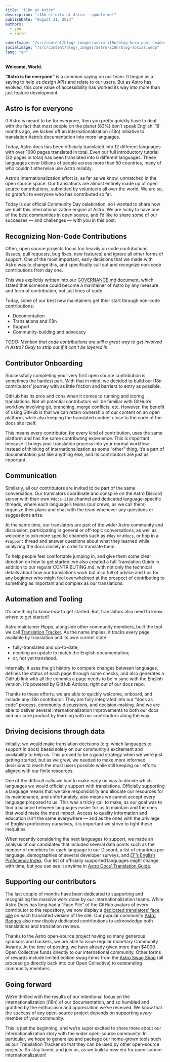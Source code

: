 ```yaml
---
title: "i18n at Astro"
description: "i18n efforts at Astro - update me!"
publishDate: "August 31, 2023"
authors:
  - yan
  - sarah

coverImage: "/src/content/blog/_images/astro-i18n/blog-hero-post-header.webp"
socialImage: "/src/content/blog/_images/astro-i18n/blog-social.webp"
lang: "en"
---
```



**Welcome, World.**

**“Astro is for everyone”** is a common saying on our team. It began as a saying to help us design APIs and relate to our users. But as Astro has evolved, this core value of accessibility has worked its way into more than just feature development.


## Astro is for everyone

If Astro is meant to be for everyone, then you pretty quickly have to deal with the fact that most people on the planet (83%) don’t speak English! 18 months ago, we kicked off an internationalization (i18n) initiative to translation Astro’s documentation into more languages.

Today, Astro docs has been officially translated into 12 different languages with over 1000 pages translated in total. Even our full introductory tutorial (32 pages in total) has been translated into 6 different languages. These languages cover billions of people across more than 50 countries, many of who couldn’t otherwise use Astro reliably.

Astro’s internationalization effort is, as far as we know, unmatched in the open source space. Our translations are almost entirely made up of open source contributions, submitted by volunteers all over the world. We are so, so grateful to everyone who has contributed so far.

Today is our official Community Day celebration, so I wanted to share how we built this internationalization engine at Astro. We are lucky to have one of the best communities in open source, and I’d like to share some of our successes — and challenges — with you in this post.

## Recognizing Non-Code Contributions

Often, open source projects focus too heavily on code contributions (issues, pull requests, bug fixes, new features) and ignore all other forms of support. One of the most important, early decisions that we made with Astro was to change this, and specifically call out and recognize non-code contributions from day one. 

This was explicitly written into our [GOVERNANCE.md](https://github.com/withastro/.github/blob/main/GOVERNANCE.md#get-involved) document, which stated that someone could become a maintainer of Astro by any measure and form of contribution, not just lines of code. 

Today, some of our best new maintainers get their start through non-code contributions:

- Documentation
- Translations and i18n
- Support
- Community-building and advocacy

*TODO: Mention that code contributions are still a great way to get involved in Astro? Okay to strip out if it can’t be layered in.*

## Contributor Onboarding

Successfully completing your very first open source contribution is sometimes the hardest part. With that in mind, we decided to build our i18n contributors’ journey with as little friction and barriers to entry as possible. 

GitHub has its pros and cons when it comes to running and storing translations. Not all potential contributors will be familiar with GitHub’s workflow involving git, branching, merge conflicts, etc.    However, the benefit of using GitHub is that we can retain ownership of our content on an open platform, while also keeping the translated content close to the code of the docs site itself. 

This means every contributor, for every kind of contribution, uses the same platform and has the same contributing experience. This is important because it brings your translation process into your normal workflow. Instead of thinking of internationalization as some “other” thing, it’s a part of documentation just like anything else, and its contributors are just as important.

## Communication

Similarly, all our contributors are invited to be part of the same conversation. Our translators coordinate and conspire on the Astro Discord server with their own `#docs-i18n` channel and dedicated language-specific threads, where each language’s teams (our crews, as we call them) organize their plans and chat with the team whenever any questions or suggestions arise. 

At the same time, our translators are part of the wider Astro community and discussion, participating in general or off-topic conversations, as well as welcome to join more specific channels such as `#dev` or `#docs`, or hop in a `#support` thread and answer questions about what they learned while analyzing the docs closely in order to translate them.

To help people feel comfortable jumping in, and give them some clear direction on how to get started, we also created a full Translation Guide in addition to our regular CONTRIBUTING.md, with not only the technical details about how our translations work but also full of advice and tips for any beginner who might feel overwhelmed at the prospect of contributing to something as important and complex as our translations.

## Automation and Tooling

It’s one thing to know *how* to get started. But, translators also need to know *where* to get started! 

Astro maintainer Hippo, alongside other community members, built the tool we call [Translation Tracker](https://i18n.docs.astro.build/). As the name implies, it tracks every page available by translation and its own current state: 

- fully-translated and up-to-date;
- needing an update to match the English documentation;
- or, not yet translated.

Internally, it uses the git history to compare changes between languages, defines the status of each page through some checks, and also generates a GitHub link with all the commits a page needs to be in sync with the English version. It’s powered by GitHub Actions, right out of our docs repo.

Thanks to these efforts, we are able to quickly welcome, onboard, and include any i18n contributor. They are fully integrated into our “docs as code” process, community discussions, and decision-making. And we are able to deliver several internationalization improvements to both our docs and our core product by learning with our contributors along the way.

## Driving decisions through data

Initially, we would make translation decisions (e.g. which languages to support in docs) based solely on our community’s excitement and availability to help us. This proved to be a good strategy when we were just getting started, but as we grew, we needed to make more informed decisions to reach the most users possible while still keeping our efforts aligned with our finite resources.

One of the difficult calls we had to make early on was to decide which languages we would officially support with translations. Officially supporting a language means that we take responsibility and allocate our resources for its maintenance, and unfortunately, also means we cannot accept every language proposed to us. This was a tricky call to make, as our goal was to find a balance between languages easier for us to maintain and the ones that would make the most impact. Access to quality information and education isn’t the same everywhere — and as the ones with the privilege of English proficiency ourselves, it is important we strive to fight these inequities.

When recently considering the next languages to support, we made an analysis of our candidates that included several data points such as the number of members for each language in our Discord, a list of countries per language, demographies of several developer surveys, and [EF’s English Proficiency Index](https://www.ef.com/wwpt/epi/). Our list of officially supported languages might change with time, but you can see it anytime in [Astro Docs’ Translation Guide](https://github.com/withastro/docs/blob/main/contributor-guides/translating-astro-docs.md).

## Supporting our contributors

The last couple of months have been dedicated to supporting and recognizing the massive work done by our internationalization teams. While Astro Docs has long had a “Face Pile” of the GitHub avatars of every contributor to the repository, we now display a [dedicated translators’ face pile](https://docs.astro.build/es/getting-started/#traducir) on each translated version of the site. Our popular community [Astro Badges](https://astro.badg.es/v1/achievements/) also now display dedicated contributions to acknowledge both translations and translation reviews.

<BlogContentImage src={translatorBadges} alt="Four Astro badges, displaying various achievement levels for community members, such as Universal Translator for merging 40 i18n PRs or Rosetta Stone for reviewing 40 i18n PRs" />

Thanks to the Astro open-source project having so many generous sponsors and backers, we are able to issue regular monetary Community Awards. At the time of posting, we have already given more than $4000 Open Collective funds directly to our international community. Other forms of rewards include limited edition swag items from the [Astro Swag Shop](https://shop.astro.build/) (all proceed go directly back into our Open Collective) to outstanding community members.

## Going forward

We’re thrilled with the results of our intentional focus on the internationalization (i18n) of our documentation, and so humbled and gratified by the enthusiasm and appreciation we’ve received. We know that the success of any open-source project depends on supporting *every* member of your community.

This is just the beginning, and we’re super excited to share more about our internationalization story with the wider open-source community! In particular, we hope to generalize and package our home-grown tools such as our Translation Tracker so that they can be used by other open-source projects. So stay tuned, and join us, as we build a new era for open-source internationalization!
